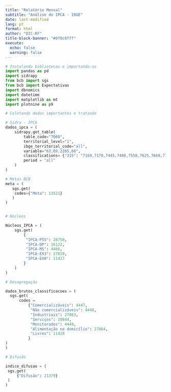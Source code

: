 ```yaml
---
title: "Relatório Mensal"
subtitle: "Análise do IPCA - IBGE"
date: last-modified
lang: pt
format: html
author: "DIC-RF"
title-block-banner: "#0f0c0fff"
execute: 
  echo: false
  warning: false
---
```


```python
# Instalando bibliotecas e importando-as
import pandas as pd
import sidrapy
from bcb import sgs
from bcb import Expectativas
import dbnomics
import datetime
import matplotlib as mt
import plotnine as p9
```

```python
# Coletando dados importantes e tratando

# Sidra - IPCA
dados_ipca = (
    sidrapy.get_table(
        table_code="7060",
        territorial_level="1",
        ibge_territorial_code="all",
        variable="63,69,2265,66",
        classifications= {"315": "7169,7170,7445,7486,7558,7625,7660,7712,7766,7786"},
        period = "all"
    )
)

# Metas BCB
meta = (
   sgs.get(
    codes={"Meta": 13521}
   ) 
)


# Núcleos 

Núcleos_IPCA = (
    sgs.get(
        {
         "IPCA-P55": 28750,
         "IPCA-DP": 16122,
         "IPCA-MS": 4466,
         "IPCA-EX3": 27839,
         "IPCA-EX0": 11427
        }
    )       
)

# Desagregação 

dados_brutos_classificacoes = (
  sgs.get(
      codes =
          {"Comercializáveis": 4447,
           "Não comercializáveis": 4448,
           "Industriais": 27863,
           "Serviços": 10844,
           "Monitorados": 4449,
           "Alimentação no domicílio": 27864,
           "Livres": 11428
          }
)
)

# Difusão

indice_difusao = (
 sgs.get(
     {"Difusão": 21379}
 )
)
```
